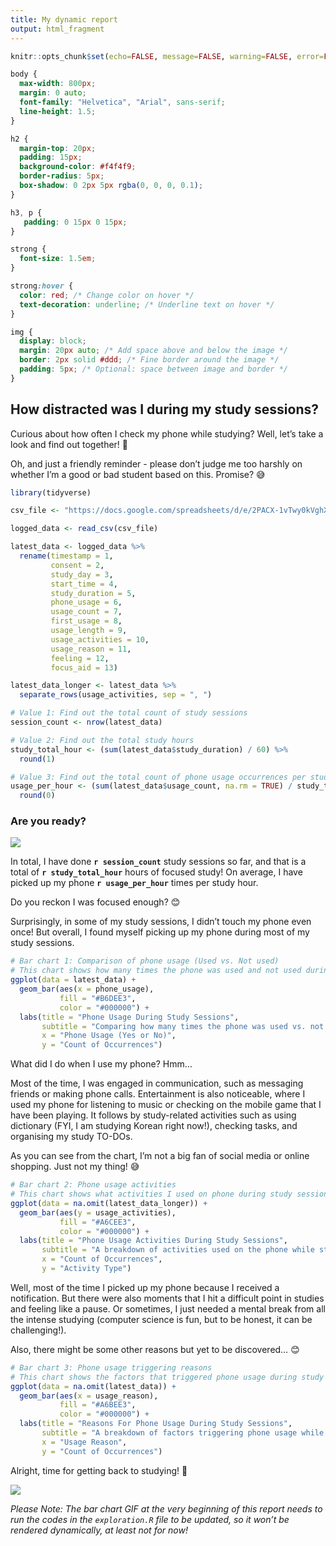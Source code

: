 ```yaml
---
title: My dynamic report
output: html_fragment
---
```


```r
knitr::opts_chunk$set(echo=FALSE, message=FALSE, warning=FALSE, error=FALSE)

```

```css

body {
  max-width: 800px;
  margin: 0 auto;
  font-family: "Helvetica", "Arial", sans-serif;
  line-height: 1.5;
}

h2 {
  margin-top: 20px;
  padding: 15px;
  background-color: #f4f4f9;
  border-radius: 5px;
  box-shadow: 0 2px 5px rgba(0, 0, 0, 0.1);
}

h3, p {
   padding: 0 15px 0 15px;
}

strong {
  font-size: 1.5em;
}

strong:hover {
  color: red; /* Change color on hover */
  text-decoration: underline; /* Underline text on hover */
}

img {
  display: block;
  margin: 20px auto; /* Add space above and below the image */
  border: 2px solid #ddd; /* Fine border around the image */
  padding: 5px; /* Optional: space between image and border */
}

```

## How distracted was I during my study sessions?

Curious about how often I check my phone while studying? Well, let's take a look and find out together! &#x1F4F1;

Oh, and just a friendly reminder - please don't judge me too harshly on whether I'm a good or bad student based on this. Promise? &#x1F605;

```r
library(tidyverse)

csv_file <- "https://docs.google.com/spreadsheets/d/e/2PACX-1vTwy0kVghXbFIgFpE915yWlyIMiyFWunFn7_es20b8BheGEyYV3wjb3RXKqv2JM7w8nyMJ5QazTIslX/pub?gid=380314049&single=true&output=csv"

logged_data <- read_csv(csv_file)

latest_data <- logged_data %>%
  rename(timestamp = 1,
         consent = 2,
         study_day = 3,
         start_time = 4,
         study_duration = 5,
         phone_usage = 6,
         usage_count = 7,
         first_usage = 8,
         usage_length = 9,
         usage_activities = 10,
         usage_reason = 11,
         feeling = 12,
         focus_aid = 13)

latest_data_longer <- latest_data %>%
  separate_rows(usage_activities, sep = ", ")

# Value 1: Find out the total count of study sessions
session_count <- nrow(latest_data)

# Value 2: Find out the total study hours
study_total_hour <- (sum(latest_data$study_duration) / 60) %>% 
  round(1)

# Value 3: Find out the total count of phone usage occurrences per study hour
usage_per_hour <- (sum(latest_data$usage_count, na.rm = TRUE) / study_total_hour) %>%
  round(0)

```

### Are you ready?

![](https://crystal941.github.io/STATS220/my_study_sessions.gif)

In total, I have done **`r session_count`** study sessions so far, and that is a total of **`r study_total_hour`** hours of focused study! On average, I have picked up my phone **`r usage_per_hour`** times per study hour. 

Do you reckon I was focused enough? &#x1F60A;

Surprisingly, in some of my study sessions, I didn't touch my phone even once! But overall, I found myself picking up my phone during most of my study sessions.


```r

# Bar chart 1: Comparison of phone usage (Used vs. Not used)
# This chart shows how many times the phone was used and not used during study sessions
ggplot(data = latest_data) +
  geom_bar(aes(x = phone_usage),
           fill = "#B6DEE3",
           color = "#000000") +
  labs(title = "Phone Usage During Study Sessions",
       subtitle = "Comparing how many times the phone was used vs. not used",
       x = "Phone Usage (Yes or No)",
       y = "Count of Occurrences")

```

What did I do when I use my phone? Hmm...

Most of the time, I was engaged in communication, such as messaging friends or making phone calls. Entertainment is also noticeable, where I used my phone for listening to music or checking on the mobile game that I have been playing. It follows by study-related activities such as using dictionary (FYI, I am studying Korean right now!), checking tasks, and organising my study TO-DOs. 

As you can see from the chart, I'm not a big fan of social media or online shopping. Just not my thing! &#x1F605;


``` r

# Bar chart 2: Phone usage activities
# This chart shows what activities I used on phone during study sessions
ggplot(data = na.omit(latest_data_longer)) +
  geom_bar(aes(y = usage_activities),
           fill = "#A6CEE3", 
           color = "#000000") +
  labs(title = "Phone Usage Activities During Study Sessions",
       subtitle = "A breakdown of activities used on the phone while studying",
       x = "Count of Occurrences",
       y = "Activity Type")

```

Well, most of the time I picked up my phone because I received a notification. But there were also moments that I hit a difficult point in studies and feeling like a pause. Or sometimes, I just needed a mental break from all the intense studying (computer science is fun, but to be honest, it can be challenging!). 

Also, there might be some other reasons but yet to be discovered... &#x1F60A;

``` r

# Bar chart 3: Phone usage triggering reasons
# This chart shows the factors that triggered phone usage during study sessions
ggplot(data = na.omit(latest_data)) +
  geom_bar(aes(x = usage_reason),
           fill = "#A6BEE3",
           color = "#000000") +
  labs(title = "Reasons For Phone Usage During Study Sessions",
       subtitle = "A breakdown of factors triggering phone usage while studying",
       x = "Usage Reason",
       y = "Count of Occurrences")

```

Alright, time for getting back to studying! &#x1F4D6;

![](https://media.tenor.com/lo-2q8c5pVIAAAAi/cat-cats.gif)

_Please Note: The bar chart GIF at the very beginning of this report needs to run the codes in the `exploration.R` file to be updated, so it won't be rendered dynamically, at least not for now!_
